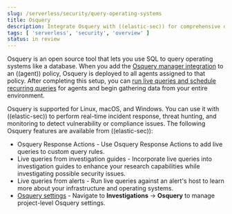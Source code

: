 ```yaml
---
slug: /serverless/security/query-operating-systems
title: Osquery
description: Integrate Osquery with ((elastic-sec)) for comprehensive data collection and security monitoring.
tags: [ 'serverless', 'security', 'overview' ]
status: in review
---
```


<DocBadge template="technical preview" />
<div id="use-osquery"></div>

Osquery is an open source tool that lets you use SQL to query operating systems like a database. When you add the [Osquery manager integration](((kibana-ref))/manage-osquery-integration.html) to an ((agent)) policy, Osquery is deployed to all agents assigned to that policy. After completing this setup, you can [run live queries and schedule recurring queries](((kibana-ref))/osquery.html) for agents and begin gathering data from your entire environment.

Osquery is supported for Linux, macOS, and Windows. You can use it with ((elastic-sec)) to perform real-time incident response, threat hunting, and monitoring to detect vulnerability or compliance issues. The following Osquery features are available from ((elastic-sec)):

* <DocLink slug="/serverless/security/osquery-response-action">Osquery Response Actions</DocLink> - Use Osquery Response Actions to add live queries to custom query rules.
* <DocLink slug="/serverless/security/invest-guide-run-osquery">Live queries from investigation guides</DocLink> - Incorporate live queries into investigation guides to enhance your research capabilities while investigating possible security issues.
* <DocLink slug="/serverless/security/alerts-run-osquery">Live queries from alerts</DocLink> - Run live queries against an alert's host to learn more about your infrastructure and operating systems.
* [Osquery settings](((kibana-ref))/osquery.html) - Navigate to **Investigations** → **Osquery** to manage project-level Osquery settings.
